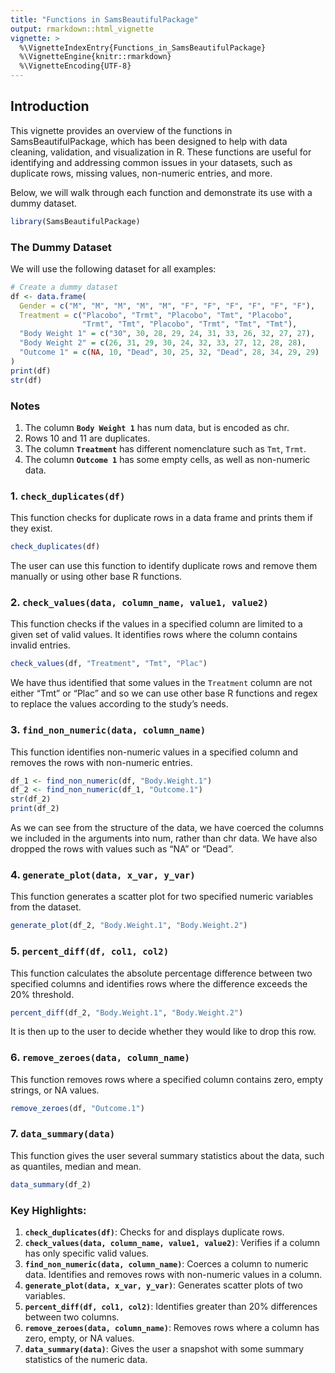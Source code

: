 ```yaml
---
title: "Functions in SamsBeautifulPackage"
output: rmarkdown::html_vignette
vignette: >
  %\VignetteIndexEntry{Functions_in_SamsBeautifulPackage}
  %\VignetteEngine{knitr::rmarkdown}
  %\VignetteEncoding{UTF-8}
---
```



## Introduction

This vignette provides an overview of the functions in SamsBeautifulPackage, which has been designed to help with data cleaning, validation, and visualization in R. These functions are useful for identifying and addressing common issues in your datasets, such as duplicate rows, missing values, non-numeric entries, and more.

Below, we will walk through each function and demonstrate its use with a dummy dataset.

```r
library(SamsBeautifulPackage)
```

### The Dummy Dataset

We will use the following dataset for all examples:

```r
# Create a dummy dataset
df <- data.frame(
  Gender = c("M", "M", "M", "M", "M", "F", "F", "F", "F", "F", "F"),
  Treatment = c("Placobo", "Trmt", "Placobo", "Tmt", "Placobo",
                "Trmt", "Tmt", "Placobo", "Trmt", "Tmt", "Tmt"),
  "Body Weight 1" = c("30", 30, 28, 29, 24, 31, 33, 26, 32, 27, 27),
  "Body Weight 2" = c(26, 31, 29, 30, 24, 32, 33, 27, 12, 28, 28),
  "Outcome 1" = c(NA, 10, "Dead", 30, 25, 32, "Dead", 28, 34, 29, 29)
)
print(df)
str(df)
```

### Notes
1. The column **`Body Weight 1`** has num data, but is encoded as chr.
2. Rows 10 and 11 are duplicates.
3. The column **`Treatment`** has different nomenclature such as `Tmt`, `Trmt`.
4. The column **`Outcome 1`** has some empty cells, as well as non-numeric data.


### 1. `check_duplicates(df)`

This function checks for duplicate rows in a data frame and prints them if they exist.

```r
check_duplicates(df)
```
The user can use this function to identify duplicate rows and remove them manually or using other base R functions.

### 2. `check_values(data, column_name, value1, value2)`

This function checks if the values in a specified column are limited to a given set of valid values. It identifies rows where the column contains invalid entries.

```r
check_values(df, "Treatment", "Tmt", "Plac")
```

We have thus identified that some values in the `Treatment` column are not either "Tmt" or "Plac" and so we can use other base R functions and regex to replace the values according to the study's needs.

### 3. `find_non_numeric(data, column_name)`

This function identifies non-numeric values in a specified column and removes the rows with non-numeric entries.

```r
df_1 <- find_non_numeric(df, "Body.Weight.1")
df_2 <- find_non_numeric(df_1, "Outcome.1")
str(df_2)
print(df_2)
```

As we can see from the structure of the data, we have coerced the columns we included in the arguments into num, rather than chr data. We have also dropped the rows with values such as "NA" or "Dead".

### 4. `generate_plot(data, x_var, y_var)`

This function generates a scatter plot for two specified numeric variables from the dataset.

```r
generate_plot(df_2, "Body.Weight.1", "Body.Weight.2")
```

### 5. `percent_diff(df, col1, col2)`

This function calculates the absolute percentage difference between two specified columns and identifies rows where the difference exceeds the 20% threshold.

```r
percent_diff(df_2, "Body.Weight.1", "Body.Weight.2")
```
It is then up to the user to decide whether they would like to drop this row.

### 6. `remove_zeroes(data, column_name)`

This function removes rows where a specified column contains zero, empty strings, or NA values.

```r
remove_zeroes(df, "Outcome.1")
```


### 7. `data_summary(data)`

This function gives the user several summary statistics about the data, such as quantiles, median and mean.

```r
data_summary(df_2)
```



### Key Highlights:

1. **`check_duplicates(df)`**: Checks for and displays duplicate rows.
2. **`check_values(data, column_name, value1, value2)`**: Verifies if a column has only specific valid values.
3. **`find_non_numeric(data, column_name)`**: Coerces a column to numeric data. Identifies and removes rows with non-numeric values in a column.
4. **`generate_plot(data, x_var, y_var)`**: Generates scatter plots of two variables.
5. **`percent_diff(df, col1, col2)`**: Identifies greater than 20% differences between two columns.
6. **`remove_zeroes(data, column_name)`**: Removes rows where a column has zero, empty, or NA values.
7. **`data_summary(data)`**: Gives the user a snapshot with some summary statistics of the numeric data.

